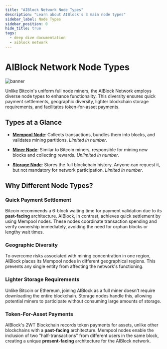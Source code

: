 ```yaml
---
title: "AIBlock Network Node Types"
description: "Learn about AIBlock's 3 main node types"
sidebar_label: Node Types
sidebar_position: 0
hide_title: true
tags:
  - deep dive documentation
  - aiblock network
---
```


# AIBlock Network Node Types

![banner](../../static/img/network-wiki.jpg)

Unlike Bitcoin's uniform full node miners, the AIBlock Network employs diverse node types to enhance functionality. This diversity ensures quick payment settlements, geographic diversity, lighter blockchain storage requirements, and facilitates token-for-asset payments.

## Types at a Glance

- [**Mempool Node**](Mempool-Node): Collects transactions, bundles them into blocks, and validates mining partitions. *Limited in number*.

- [**Miner Node**](Miner-Node): Similar to Bitcoin miners, responsible for mining new blocks and collecting rewards. *Unlimited in number*.

- [**Storage Node**](Storage-Node): Stores the full blockchain history. Anyone can request it, but not mandatory for network participation. *Limited in number*.

## Why Different Node Types?

### Quick Payment Settlement

Bitcoin recommends a 6-block waiting time for payment validation due to its **past-facing** architecture. AIBlock, in contrast, achieves quick settlement by using Mempool nodes. These nodes coordinate transaction spending and verify ownership immediately, avoiding the need for orphan blocks or lengthy wait times.

### Geographic Diversity

To overcome risks associated with mining concentration in one region, AIBlock places its Mempool nodes in different geographical regions. This prevents any single entity from affecting the network's functioning.

### Lighter Storage Requirements

Unlike Bitcoin or Ethereum, joining AIBlock as a full miner doesn't require downloading the entire blockchain. Storage nodes handle this, allowing potential miners to participate without consuming large amounts of storage.

### Token-For-Asset Payments

AIBlock's 2WT Blockchain records token payments for assets, unlike other blockchains with a **past-facing** architecture. Mempool nodes enable the inclusion of two "half-transactions" from different users in the same block, creating a unique **present-facing** architecture for the AIBlock network.
